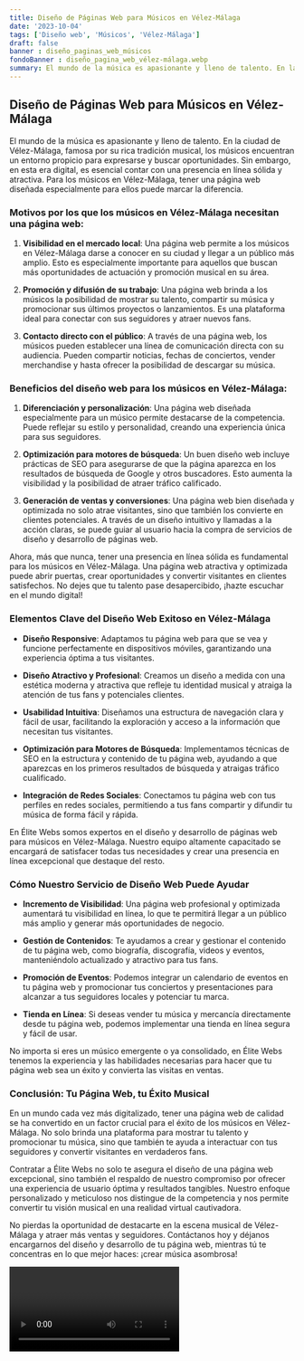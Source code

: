 ```yaml
---
title: Diseño de Páginas Web para Músicos en Vélez-Málaga
date: '2023-10-04'
tags: ['Diseño web', 'Músicos', 'Vélez-Málaga']
draft: false
banner : diseño_paginas_web_músicos
fondoBanner : diseño_pagina_web_vélez-málaga.webp
summary: El mundo de la música es apasionante y lleno de talento. En la ciudad de VélezMálaga, famosa por su rica tradición musical, los músicos encuentran un entorno propicio para expresarse y buscar oportunidades. Sin embargo, en esta era digital, es esencial contar con una presencia en línea sólida y atractiva. Para los músicos en VélezMálaga, tener una página web diseñada especialmente para ellos puede marcar la diferencia.
---
```


## Diseño de Páginas Web para Músicos en Vélez-Málaga

El mundo de la música es apasionante y lleno de talento. En la ciudad de Vélez-Málaga, famosa por su rica tradición musical, los músicos encuentran un entorno propicio para expresarse y buscar oportunidades. Sin embargo, en esta era digital, es esencial contar con una presencia en línea sólida y atractiva. Para los músicos en Vélez-Málaga, tener una página web diseñada especialmente para ellos puede marcar la diferencia.

### Motivos por los que los músicos en Vélez-Málaga necesitan una página web:

1. **Visibilidad en el mercado local**: Una página web permite a los músicos en Vélez-Málaga darse a conocer en su ciudad y llegar a un público más amplio. Esto es especialmente importante para aquellos que buscan más oportunidades de actuación y promoción musical en su área.

2. **Promoción y difusión de su trabajo**: Una página web brinda a los músicos la posibilidad de mostrar su talento, compartir su música y promocionar sus últimos proyectos o lanzamientos. Es una plataforma ideal para conectar con sus seguidores y atraer nuevos fans.

3. **Contacto directo con el público**: A través de una página web, los músicos pueden establecer una línea de comunicación directa con su audiencia. Pueden compartir noticias, fechas de conciertos, vender merchandise y hasta ofrecer la posibilidad de descargar su música.

### Beneficios del diseño web para los músicos en Vélez-Málaga:

1. **Diferenciación y personalización**: Una página web diseñada especialmente para un músico permite destacarse de la competencia. Puede reflejar su estilo y personalidad, creando una experiencia única para sus seguidores.

2. **Optimización para motores de búsqueda**: Un buen diseño web incluye prácticas de SEO para asegurarse de que la página aparezca en los resultados de búsqueda de Google y otros buscadores. Esto aumenta la visibilidad y la posibilidad de atraer tráfico calificado.

3. **Generación de ventas y conversiones**: Una página web bien diseñada y optimizada no solo atrae visitantes, sino que también los convierte en clientes potenciales. A través de un diseño intuitivo y llamadas a la acción claras, se puede guiar al usuario hacia la compra de servicios de diseño y desarrollo de páginas web.

Ahora, más que nunca, tener una presencia en línea sólida es fundamental para los músicos en Vélez-Málaga. Una página web atractiva y optimizada puede abrir puertas, crear oportunidades y convertir visitantes en clientes satisfechos. No dejes que tu talento pase desapercibido, ¡hazte escuchar en el mundo digital!

<GifSeo />

<Cta />

### **Elementos Clave del Diseño Web Exitoso en Vélez-Málaga**

- **Diseño Responsive**: Adaptamos tu página web para que se vea y funcione perfectamente en dispositivos móviles, garantizando una experiencia óptima a tus visitantes.

- **Diseño Atractivo y Profesional**: Creamos un diseño a medida con una estética moderna y atractiva que refleje tu identidad musical y atraiga la atención de tus fans y potenciales clientes.

- **Usabilidad Intuitiva**: Diseñamos una estructura de navegación clara y fácil de usar, facilitando la exploración y acceso a la información que necesitan tus visitantes.

- **Optimización para Motores de Búsqueda**: Implementamos técnicas de SEO en la estructura y contenido de tu página web, ayudando a que aparezcas en los primeros resultados de búsqueda y atraigas tráfico cualificado.

- **Integración de Redes Sociales**: Conectamos tu página web con tus perfiles en redes sociales, permitiendo a tus fans compartir y difundir tu música de forma fácil y rápida.

En Élite Webs somos expertos en el diseño y desarrollo de páginas web para músicos en Vélez-Málaga. Nuestro equipo altamente capacitado se encargará de satisfacer todas tus necesidades y crear una presencia en línea excepcional que destaque del resto.

### **Cómo Nuestro Servicio de Diseño Web Puede Ayudar**

- **Incremento de Visibilidad**: Una página web profesional y optimizada aumentará tu visibilidad en línea, lo que te permitirá llegar a un público más amplio y generar más oportunidades de negocio.

- **Gestión de Contenidos**: Te ayudamos a crear y gestionar el contenido de tu página web, como biografía, discografía, videos y eventos, manteniéndolo actualizado y atractivo para tus fans.

- **Promoción de Eventos**: Podemos integrar un calendario de eventos en tu página web y promocionar tus conciertos y presentaciones para alcanzar a tus seguidores locales y potenciar tu marca.

- **Tienda en Línea**: Si deseas vender tu música y mercancía directamente desde tu página web, podemos implementar una tienda en línea segura y fácil de usar.

No importa si eres un músico emergente o ya consolidado, en Élite Webs tenemos la experiencia y las habilidades necesarias para hacer que tu página web sea un éxito y convierta las visitas en ventas. 

### **Conclusión: Tu Página Web, tu Éxito Musical**

En un mundo cada vez más digitalizado, tener una página web de calidad se ha convertido en un factor crucial para el éxito de los músicos en Vélez-Málaga. No solo brinda una plataforma para mostrar tu talento y promocionar tu música, sino que también te ayuda a interactuar con tus seguidores y convertir visitantes en verdaderos fans.

Contratar a Élite Webs no solo te asegura el diseño de una página web excepcional, sino también el respaldo de nuestro compromiso por ofrecer una experiencia de usuario óptima y resultados tangibles. Nuestro enfoque personalizado y meticuloso nos distingue de la competencia y nos permite convertir tu visión musical en una realidad virtual cautivadora.

No pierdas la oportunidad de destacarte en la escena musical de Vélez-Málaga y atraer más ventas y seguidores. Contáctanos hoy y déjanos encargarnos del diseño y desarrollo de tu página web, mientras tú te concentras en lo que mejor haces: ¡crear música asombrosa!

<Video />

<CtaBot job='Músicos' city='Vélez-Málaga'/>

<Gmaps query='Vélez-Málaga+españa+maps' />